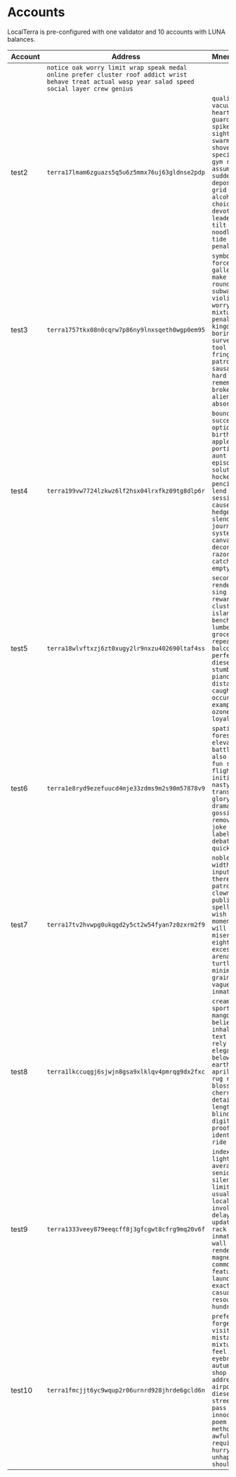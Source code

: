 # Accounts

LocalTerra is pre-configured with one validator and 10 accounts with LUNA balances.

| Account   | Address                                                                                                  | Mnemonic                                                                                                                                                                   |
| --------- | -------------------------------------------------------------------------------------------------------- | -------------------------------------------------------------------------------------------------------------------------------------------------------------------------- |
|                                                            | `notice oak worry limit wrap speak medal online prefer cluster roof addict wrist behave treat actual wasp year salad speed social layer crew genius`                       |
| test2     | `terra17lmam6zguazs5q5u6z5mmx76uj63gldnse2pdp`                                                           | `quality vacuum heart guard buzz spike sight swarm shove special gym robust assume sudden deposit grid alcohol choice devote leader tilt noodle tide penalty`              |
| test3     | `terra1757tkx08n0cqrw7p86ny9lnxsqeth0wgp0em95`                                                           | `symbol force gallery make bulk round subway violin worry mixture penalty kingdom boring survey tool fringe patrol sausage hard admit remember broken alien absorb`        |
| test4     | `terra199vw7724lzkwz6lf2hsx04lrxfkz09tg8dlp6r`                                                           | `bounce success option birth apple portion aunt rural episode solution hockey pencil lend session cause hedgehog slender journey system canvas decorate razor catch empty` |
| test5     | `terra18wlvftxzj6zt0xugy2lr9nxzu402690ltaf4ss`                                                           | `second render cat sing soup reward cluster island bench diet lumber grocery repeat balcony perfect diesel stumble piano distance caught occur example ozone loyal`        |
| test6     | `terra1e8ryd9ezefuucd4mje33zdms9m2s90m57878v9`                                                           | `spatial forest elevator battle also spoon fun skirt flight initial nasty transfer glory palm drama gossip remove fan joke shove label dune debate quick`                  |
| test7     | `terra17tv2hvwpg0ukqgd2y5ct2w54fyan7z0zxrm2f9`                                                           | `noble width taxi input there patrol clown public spell aunt wish punch moment will misery eight excess arena pen turtle minimum grain vague inmate`                       |
| test8     | `terra1lkccuqgj6sjwjn8gsa9xlklqv4pmrqg9dx2fxc`                                                           | `cream sport mango believe inhale text fish rely elegant below earth april wall rug ritual blossom cherry detail length blind digital proof identify ride`                 |
| test9     | `terra1333veey879eeqcff8j3gfcgwt8cfrg9mq20v6f`                                                           | `index light average senior silent limit usual local involve delay update rack cause inmate wall render magnet common feature laundry exact casual resource hundred`       |
| test10    | `terra1fmcjjt6yc9wqup2r06urnrd928jhrde6gcld6n`                                                           | `prefer forget visit mistake mixture feel eyebrow autumn shop pair address airport diesel street pass vague innocent poem method awful require hurry unhappy shoulder`     |
